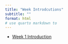 ```yaml
---
title: "Week Introdcutions"
subtitle: ""
format: html
# use quarto markdown to 
---
```







- [Week 1 Introduction](/intro/week1.qmd)

